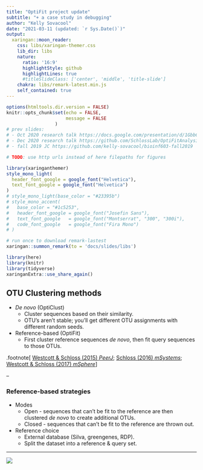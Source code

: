 ```yaml
---
title: "OptiFit project update"
subtitle: "+ a case study in debugging"
author: "Kelly Sovacool"
date: "2021-03-11 (updated: `r Sys.Date()`)"
output:
  xaringan::moon_reader:
    css: libs/xaringan-themer.css
    lib_dir: libs
    nature:
      ratio: '16:9'
      highlightStyle: github
      highlightLines: true
      #titleSlideClass: ['center', 'middle', 'title-slide']
    chakra: libs/remark-latest.min.js
    self_contained: true
---
```



```r
options(htmltools.dir.version = FALSE)
knitr::opts_chunk$set(echo = FALSE,
                      message = FALSE
                  )
# prev slides:
# - Oct 2020 research talk https://docs.google.com/presentation/d/1GbbCYmlF4jkrO5BGyCTgtFBOL4pfzPDIQLMZBND0Hzg/edit#slide=id.p
# - Dec 2020 research talk https://github.com/SchlossLab/OptiFitAnalysis/blob/master/docs/slides/2020-12-14_lab-mtg.Rmd
# - fall 2019 JC https://github.com/kelly-sovacool/bioinf603-fall2019

# TODO: use http urls instead of here filepaths for figures
```

```r
library(xaringanthemer)
style_mono_light(
  header_font_google = google_font("Helvetica"),
  text_font_google = google_font("Helvetica")
)
# style_mono_light(base_color = "#23395b")
# style_mono_accent(
#   base_color = "#1c5253",
#   header_font_google = google_font("Josefin Sans"),
#   text_font_google   = google_font("Montserrat", "300", "300i"),
#   code_font_google   = google_font("Fira Mono")
# )
```

```r
# run once to download remark-lastest
xaringan::summon_remark(to = 'docs/slides/libs')
```


```r
library(here)
library(knitr)
library(tidyverse)
xaringanExtra::use_share_again()
```

## OTU Clustering methods

- _De novo_ (OptiClust)
  - Cluster sequences based on their similarity.
  - OTU's aren't stable; you'll get different OTU assignments with different random seeds.
- Reference-based (OptiFit)
  - First cluster reference sequences _de novo_, then fit query sequences to those OTUs.

.footnote[
  [Westcott & Schloss (2015) _PeerJ_ ](https://doi.org/10.7717%2Fpeerj.1487);
  [Schloss (2016) _mSystems_ ](https://doi.org/10.1128%2FmSystems.00027-16);
  [Westcott & Schloss (2017) _mSphere_](10.1128/mSphereDirect.00073-17)
]

--

### Reference-based strategies

- Modes
  - Open - sequences that can't be fit to the reference are then clustered _de novo_ to create additional OTUs.
  - Closed - sequences that can't be fit to the reference are thrown out.
- Reference choice
  - External database (Silva, greengenes, RDP).
  - Split the dataset into a reference & query set.

---

![](../../exploratory/2020-11_Nov-Dec/figures/mcc_fit-db-1.png)

